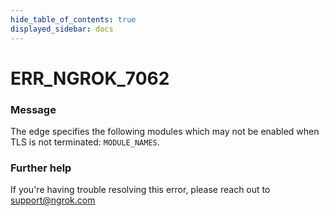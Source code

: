 ```yaml
---
hide_table_of_contents: true
displayed_sidebar: docs
---
```



# ERR_NGROK_7062

### Message
The edge specifies the following modules which may not be enabled when TLS is not terminated: `MODULE_NAMES`.

<ErrorDetails error='err_ngrok_7062' />


### Further help
If you're having trouble resolving this error, please reach out to [support@ngrok.com](mailto:support@ngrok.com?subject=Help%20with%20ERR_NGROK_7062)

